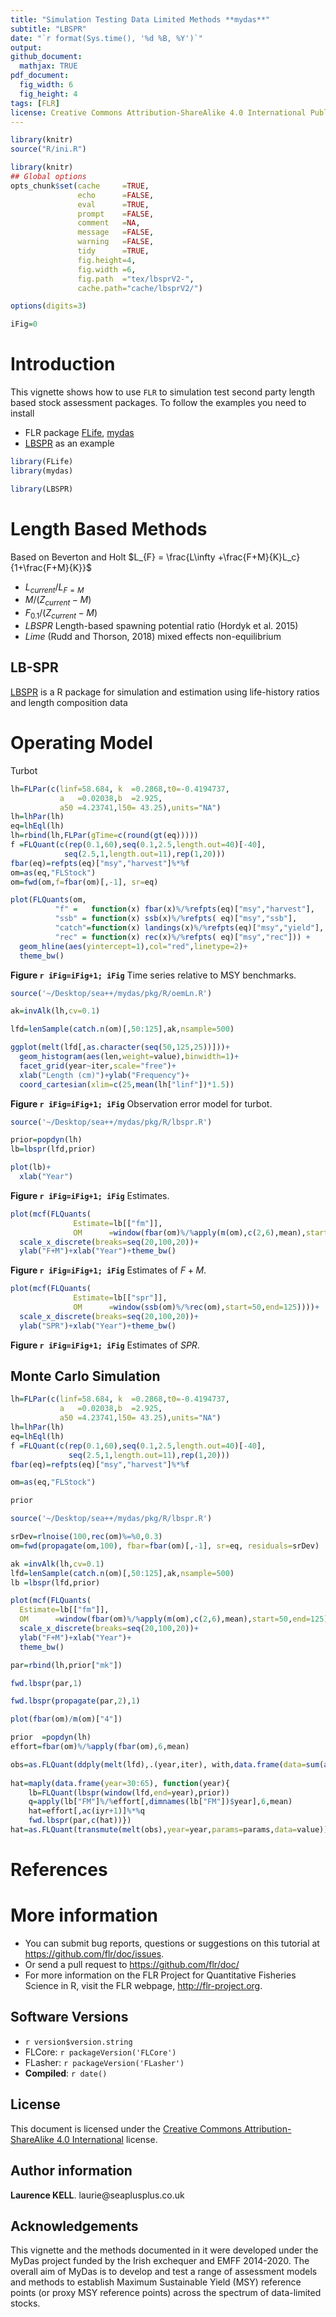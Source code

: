 ```yaml
---
title: "Simulation Testing Data Limited Methods **mydas**"
subtitle: "LBSPR"
date: "`r format(Sys.time(), '%d %B, %Y')`"
output:
github_document:
  mathjax: TRUE
pdf_document:
  fig_width: 6 
  fig_height: 4 
tags: [FLR]
license: Creative Commons Attribution-ShareAlike 4.0 International Public License
---
```

 
```r
library(knitr)
source("R/ini.R")
```

```r
library(knitr)  
## Global options
opts_chunk$set(cache     =TRUE,
               echo      =FALSE,
               eval      =TRUE,
               prompt    =FALSE,
               comment   =NA,
               message   =FALSE,
               warning   =FALSE,
               tidy      =TRUE,
               fig.height=4,
               fig.width =6,
               fig.path  ="tex/lbsprV2-",
               cache.path="cache/lbsprV2/")
```

```r
options(digits=3)

iFig=0
```


# Introduction

This vignette shows how to use `FLR` to simulation test second party length based stock assessment packages. To follow the examples you need to install 

- FLR package [FLife](http://www.flr-project.org/FLife/), [mydas](https://github.com/laurieKell/mydas/wiki)
- [LBSPR](https://github.com/AdrianHordyk/LBSPR) as an example

```r
library(FLife)
library(mydas)

library(LBSPR)
```

# Length Based Methods

Based on Beverton and Holt  $L_{F} = \frac{L\infty +\frac{F+M}{K}L_c}{1+\frac{F+M}{K}}$

+ $L_{current}/L_{F=M}$ 
+ $M/(Z_{current}-M)$
+ $F_{0.1}/(Z_{current}-M)$
+ $LBSPR$ Length-based spawning potential ratio (Hordyk et al. 2015) 
+ $Lime$ (Rudd and Thorson, 2018) mixed effects non-equilibrium

## LB-SPR

[LBSPR](https://cran.r-project.org/web/packages/LBSPR/vignettes/LBSPR.html)
is a R package for simulation and estimation using life-history ratios and length composition data


# Operating Model

Turbot

```r
lh=FLPar(c(linf=58.684, k  =0.2868,t0=-0.4194737,
           a   =0.02038,b  =2.925,
           a50 =4.23741,l50= 43.25),units="NA")
lh=lhPar(lh)
eq=lhEql(lh)
lh=rbind(lh,FLPar(gTime=c(round(gt(eq)))))
f =FLQuant(c(rep(0.1,60),seq(0.1,2.5,length.out=40)[-40],
            seq(2.5,1,length.out=11),rep(1,20)))
fbar(eq)=refpts(eq)["msy","harvest"]%*%f
om=as(eq,"FLStock")
om=fwd(om,f=fbar(om)[,-1], sr=eq)
```

```r
plot(FLQuants(om, 
          "f" =   function(x) fbar(x)%/%refpts(eq)["msy","harvest"], 
          "ssb" = function(x) ssb(x)%/%refpts( eq)["msy","ssb"], 
          "catch"=function(x) landings(x)%/%refpts(eq)["msy","yield"],
          "rec" = function(x) rec(x)%/%refpts( eq)["msy","rec"])) + 
  geom_hline(aes(yintercept=1),col="red",linetype=2)+
  theme_bw() 
```

**Figure `r iFig=iFig+1; iFig`** Time series relative to MSY benchmarks.


```r
source('~/Desktop/sea++/mydas/pkg/R/oemLn.R')

ak=invAlk(lh,cv=0.1)    
```

```r
lfd=lenSample(catch.n(om)[,50:125],ak,nsample=500)
```

```r
ggplot(melt(lfd[,as.character(seq(50,125,25))]))+
  geom_histogram(aes(len,weight=value),binwidth=1)+
  facet_grid(year~iter,scale="free")+
  xlab("Length (cm)")+ylab("Frequency")+
  coord_cartesian(xlim=c(25,mean(lh["linf"])*1.5))
```
**Figure `r iFig=iFig+1; iFig`** Observation error model for turbot. 


```r
source('~/Desktop/sea++/mydas/pkg/R/lbspr.R')

prior=popdyn(lh)
lb=lbspr(lfd,prior)
```

```r
plot(lb)+
  xlab("Year")
```

**Figure `r iFig=iFig+1; iFig`** Estimates. 

```r
plot(mcf(FLQuants(
              Estimate=lb[["fm"]],
              OM      =window(fbar(om)%/%apply(m(om),c(2,6),mean),start=50,end=125))))+
  scale_x_discrete(breaks=seq(20,100,20))+
  ylab("F+M")+xlab("Year")+theme_bw()
```
**Figure `r iFig=iFig+1; iFig`** Estimates of $F+M$. 

```r
plot(mcf(FLQuants(
              Estimate=lb[["spr"]],
              OM      =window(ssb(om)%/%rec(om),start=50,end=125))))+
  scale_x_discrete(breaks=seq(20,100,20))+
  ylab("SPR")+xlab("Year")+theme_bw()
```
**Figure `r iFig=iFig+1; iFig`** Estimates of $SPR$. 

## Monte Carlo Simulation

```r
lh=FLPar(c(linf=58.684, k  =0.2868,t0=-0.4194737,
           a   =0.02038,b  =2.925,
           a50 =4.23741,l50= 43.25),units="NA")
lh=lhPar(lh)
eq=lhEql(lh)
f =FLQuant(c(rep(0.1,60),seq(0.1,2.5,length.out=40)[-40],
             seq(2.5,1,length.out=11),rep(1,20)))
fbar(eq)=refpts(eq)["msy","harvest"]%*%f

om=as(eq,"FLStock")
```

```r
prior
```

```r
source('~/Desktop/sea++/mydas/pkg/R/lbspr.R')

srDev=rlnoise(100,rec(om)%=%0,0.3)
om=fwd(propagate(om,100), fbar=fbar(om)[,-1], sr=eq, residuals=srDev)

ak =invAlk(lh,cv=0.1)    
lfd=lenSample(catch.n(om)[,50:125],ak,nsample=500)
lb =lbspr(lfd,prior)
```

```r
plot(mcf(FLQuants( 
  Estimate=lb[["fm"]],
  OM      =window(fbar(om)%/%apply(m(om),c(2,6),mean),start=50,end=125))))+
  scale_x_discrete(breaks=seq(20,100,20))+
  ylab("F+M")+xlab("Year")+
  theme_bw()
```

```r
par=rbind(lh,prior["mk"])

fwd.lbspr(par,1)

fwd.lbspr(propagate(par,2),1)

plot(fbar(om)/m(om)["4"])

prior  =popdyn(lh)
effort=fbar(om)%/%apply(fbar(om),6,mean)

obs=as.FLQuant(ddply(melt(lfd),.(year,iter), with,data.frame(data=sum(as.numeric(len)*value)/sum(value))))
     
hat=maply(data.frame(year=30:65), function(year){
    lb=FLQuant(lbspr(window(lfd,end=year),prior))
    q=apply(lb["FM"]%/%effort[,dimnames(lb["FM"])$year],6,mean)
    hat=effort[,ac(iyr+1)]%*%q
    fwd.lbspr(par,c(hat))}) 
hat=as.FLQuant(transmute(melt(obs),year=year,params=params,data=value))
```


# References

# More information

* You can submit bug reports, questions or suggestions on this tutorial at <https://github.com/flr/doc/issues>.
* Or send a pull request to <https://github.com/flr/doc/>
* For more information on the FLR Project for Quantitative Fisheries Science in R, visit the FLR webpage, <http://flr-project.org>.

## Software Versions

* `r version$version.string`
* FLCore: `r packageVersion('FLCore')`
* FLasher: `r packageVersion('FLasher')`
* **Compiled**: `r date()`

## License

This document is licensed under the [Creative Commons Attribution-ShareAlike 4.0 International](https://creativecommons.org/licenses/by-sa/4.0) license.

## Author information

**Laurence KELL**. laurie@seaplusplus.co.uk


## Acknowledgements

This vignette and the methods documented in it were developed under the MyDas project funded by the Irish exchequer and EMFF 2014-2020. The overall aim of MyDas is to develop and test a range of assessment models and methods to establish Maximum Sustainable Yield (MSY) reference points (or proxy MSY reference points) across the spectrum of data-limited stocks.
